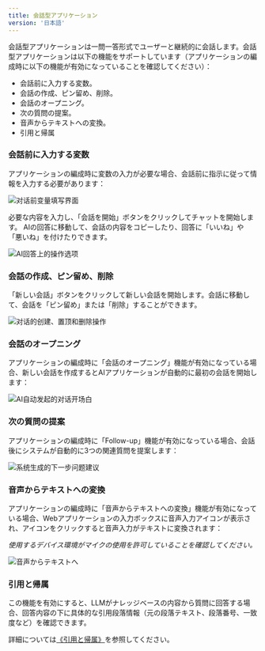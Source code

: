 ```yaml
---
title: 会話型アプリケーション
version: '日本語'
---
```


会話型アプリケーションは一問一答形式でユーザーと継続的に会話します。会話型アプリケーションは以下の機能をサポートしています（アプリケーションの編成時に以下の機能が有効になっていることを確認してください）：

* 会話前に入力する変数。
* 会話の作成、ピン留め、削除。
* 会話のオープニング。
* 次の質問の提案。
* 音声からテキストへの変換。
* 引用と帰属

### 会話前に入力する変数

アプリケーションの編成時に変数の入力が必要な場合、会話前に指示に従って情報を入力する必要があります：

<Frame caption="会話前に入力する変数" width="375">
  <img src="../../../img/conversation-chatbot.png" alt="对话前变量填写界面" />
</Frame>

必要な内容を入力し、「会話を開始」ボタンをクリックしてチャットを開始します。
AIの回答に移動して、会話の内容をコピーしたり、回答に「いいね」や「悪いね」を付けたりできます。

<Frame caption="回答の操作">
  <img src="../../../img/conversation-chatbot-2.png" alt="AI回答上的操作选项" />
</Frame>

### 会話の作成、ピン留め、削除

「新しい会話」ボタンをクリックして新しい会話を開始します。会話に移動して、会話を「ピン留め」または「削除」することができます。

<Frame caption="会話管理" width="242">
  <img src="../../../img/pin-delete-chat.png" alt="对话的创建、置顶和删除操作" />
</Frame>

### 会話のオープニング

アプリケーションの編成時に「会話のオープニング」機能が有効になっている場合、新しい会話を作成するとAIアプリケーションが自動的に最初の会話を開始します：


<Frame caption="会話のオープニング">
  <img src="../../../img/conversation-opener.png" alt="AI自动发起的对话开场白" />
</Frame>

### 次の質問の提案

アプリケーションの編成時に「Follow-up」機能が有効になっている場合、会話後にシステムが自動的に3つの関連質問を提案します：

<Frame caption="次の質問の提案">
  <img src="../../../img/conversation-follow-up.png" alt="系统生成的下一步问题建议" />
</Frame>

### 音声からテキストへの変換

アプリケーションの編成時に「音声からテキストへの変換」機能が有効になっている場合、Webアプリケーションの入力ボックスに音声入力アイコンが表示され、アイコンをクリックすると音声入力がテキストに変換されます：

_使用するデバイス環境がマイクの使用を許可していることを確認してください。_

<Frame caption="音声からテキストへ" width="375">
  <img src="../../../img/image (79) (1).png" alt="音声からテキストへ" />
</Frame>

### 引用と帰属

この機能を有効にすると、LLMがナレッジベースの内容から質問に回答する場合、回答内容の下に具体的な引用段落情報（元の段落テキスト、段落番号、一致度など）を確認できます。

詳細については[《引用と帰属》](../../knowledge-base/retrieval-test-and-citation)を参照してください。